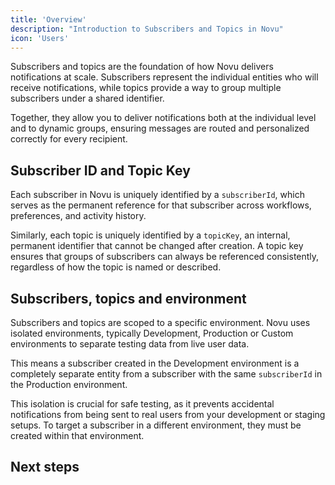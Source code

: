 ```yaml
---
title: 'Overview'
description: "Introduction to Subscribers and Topics in Novu"
icon: 'Users'
---
```


Subscribers and topics are the foundation of how Novu delivers notifications at scale. Subscribers represent the individual entities who will receive notifications, while topics provide a way to group multiple subscribers under a shared identifier.

Together, they allow you to deliver notifications both at the individual level and to dynamic groups, ensuring messages are routed and personalized correctly for every recipient.

## Subscriber ID and Topic Key

Each subscriber in Novu is uniquely identified by a `subscriberId`, which serves as the permanent reference for that subscriber across workflows, preferences, and activity history.

Similarly, each topic is uniquely identified by a `topicKey`, an internal, permanent identifier that cannot be changed after creation. A topic key ensures that groups of subscribers can always be referenced consistently, regardless of how the topic is named or described.

## Subscribers, topics and environment

Subscribers and topics are scoped to a specific environment. Novu uses isolated environments, typically Development, Production or Custom environments to separate testing data from live user data.

This means a subscriber created in the Development environment is a completely separate entity from a subscriber with the same `subscriberId` in the Production environment.

This isolation is crucial for safe testing, as it prevents accidental notifications from being sent to real users from your development or staging setups. To target a subscriber in a different environment, they must be created within that environment.

## Next steps

<Cards>
<Card
title="Subscriber Attributes"
href="/platform/subscribers-and-topics/subscriber-attributes"
description="Explore the complete subscriber data schema, including default fields and custom data."
/>
<Card
title="Managing Subscribers"
href="/platform/subscribers-and-topics/managing-subscribers"
description="Learn how to create, update, and delete subscribers using the dashboard and API."
/>
<Card
title="Subscriber Preferences"
href="/platform/subscribers-and-topics/subscriber-preferences"
description="Understand how subscribers can manage their notification and channel preferences."
/>
<Card
title="Subscriber Activity Feed"
href="/platform/subscribers-and-topics/subscriber-activity-feed"
description="View a complete, real-time log of all notifications and activities for a specific subscriber."
/>
<Card
title="Topics"
href="/platform/subscribers-and-topics/topics"
description="Learn how to group subscribers into topics for bulk notifications."
/>
</Cards>